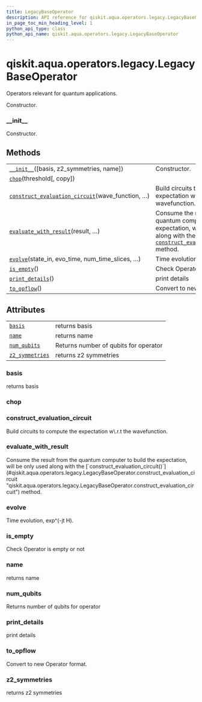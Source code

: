 ```yaml
---
title: LegacyBaseOperator
description: API reference for qiskit.aqua.operators.legacy.LegacyBaseOperator
in_page_toc_min_heading_level: 1
python_api_type: class
python_api_name: qiskit.aqua.operators.legacy.LegacyBaseOperator
---
```


<span id="qiskit-aqua-operators-legacy-legacybaseoperator" />

# qiskit.aqua.operators.legacy.LegacyBaseOperator

<Class id="qiskit.aqua.operators.legacy.LegacyBaseOperator" isDedicatedPage={true} github="https://github.com/qiskit-community/qiskit-aqua/tree/stable/0.8/qiskit/aqua/operators/legacy/base_operator.py" signature="LegacyBaseOperator(basis=None, z2_symmetries=None, name=None)" modifiers="class">
  Operators relevant for quantum applications.

  Constructor.

  ### \_\_init\_\_

  <Function id="qiskit.aqua.operators.legacy.LegacyBaseOperator.__init__" signature="__init__(basis=None, z2_symmetries=None, name=None)" modifiers="abstract">
    Constructor.
  </Function>

  ## Methods

  |                                                                                                                                                                                                                   |                                                                                                                                                                                                                                                                                                                  |
  | ----------------------------------------------------------------------------------------------------------------------------------------------------------------------------------------------------------------- | ---------------------------------------------------------------------------------------------------------------------------------------------------------------------------------------------------------------------------------------------------------------------------------------------------------------- |
  | [`__init__`](#qiskit.aqua.operators.legacy.LegacyBaseOperator.__init__ "qiskit.aqua.operators.legacy.LegacyBaseOperator.__init__")(\[basis, z2\_symmetries, name])                                                | Constructor.                                                                                                                                                                                                                                                                                                     |
  | [`chop`](#qiskit.aqua.operators.legacy.LegacyBaseOperator.chop "qiskit.aqua.operators.legacy.LegacyBaseOperator.chop")(threshold\[, copy])                                                                        |                                                                                                                                                                                                                                                                                                                  |
  | [`construct_evaluation_circuit`](#qiskit.aqua.operators.legacy.LegacyBaseOperator.construct_evaluation_circuit "qiskit.aqua.operators.legacy.LegacyBaseOperator.construct_evaluation_circuit")(wave\_function, …) | Build circuits to compute the expectation w\.r.t the wavefunction.                                                                                                                                                                                                                                               |
  | [`evaluate_with_result`](#qiskit.aqua.operators.legacy.LegacyBaseOperator.evaluate_with_result "qiskit.aqua.operators.legacy.LegacyBaseOperator.evaluate_with_result")(result, …)                                 | Consume the result from the quantum computer to build the expectation, will be only used along with the [`construct_evaluation_circuit()`](#qiskit.aqua.operators.legacy.LegacyBaseOperator.construct_evaluation_circuit "qiskit.aqua.operators.legacy.LegacyBaseOperator.construct_evaluation_circuit") method. |
  | [`evolve`](#qiskit.aqua.operators.legacy.LegacyBaseOperator.evolve "qiskit.aqua.operators.legacy.LegacyBaseOperator.evolve")(state\_in, evo\_time, num\_time\_slices, …)                                          | Time evolution, exp^(-jt H).                                                                                                                                                                                                                                                                                     |
  | [`is_empty`](#qiskit.aqua.operators.legacy.LegacyBaseOperator.is_empty "qiskit.aqua.operators.legacy.LegacyBaseOperator.is_empty")()                                                                              | Check Operator is empty or not                                                                                                                                                                                                                                                                                   |
  | [`print_details`](#qiskit.aqua.operators.legacy.LegacyBaseOperator.print_details "qiskit.aqua.operators.legacy.LegacyBaseOperator.print_details")()                                                               | print details                                                                                                                                                                                                                                                                                                    |
  | [`to_opflow`](#qiskit.aqua.operators.legacy.LegacyBaseOperator.to_opflow "qiskit.aqua.operators.legacy.LegacyBaseOperator.to_opflow")()                                                                           | Convert to new Operator format.                                                                                                                                                                                                                                                                                  |

  ## Attributes

  |                                                                                                                                                   |                                       |
  | ------------------------------------------------------------------------------------------------------------------------------------------------- | ------------------------------------- |
  | [`basis`](#qiskit.aqua.operators.legacy.LegacyBaseOperator.basis "qiskit.aqua.operators.legacy.LegacyBaseOperator.basis")                         | returns basis                         |
  | [`name`](#qiskit.aqua.operators.legacy.LegacyBaseOperator.name "qiskit.aqua.operators.legacy.LegacyBaseOperator.name")                            | returns name                          |
  | [`num_qubits`](#qiskit.aqua.operators.legacy.LegacyBaseOperator.num_qubits "qiskit.aqua.operators.legacy.LegacyBaseOperator.num_qubits")          | Returns number of qubits for operator |
  | [`z2_symmetries`](#qiskit.aqua.operators.legacy.LegacyBaseOperator.z2_symmetries "qiskit.aqua.operators.legacy.LegacyBaseOperator.z2_symmetries") | returns z2 symmetries                 |

  ### basis

  <Function id="qiskit.aqua.operators.legacy.LegacyBaseOperator.basis" signature="basis" modifiers="property">
    returns basis
  </Function>

  ### chop

  <Function id="qiskit.aqua.operators.legacy.LegacyBaseOperator.chop" signature="chop(threshold, copy=False)" modifiers="abstract" />

  ### construct\_evaluation\_circuit

  <Function id="qiskit.aqua.operators.legacy.LegacyBaseOperator.construct_evaluation_circuit" signature="construct_evaluation_circuit(wave_function, statevector_mode, **kwargs)" modifiers="abstract">
    Build circuits to compute the expectation w\.r.t the wavefunction.
  </Function>

  ### evaluate\_with\_result

  <Function id="qiskit.aqua.operators.legacy.LegacyBaseOperator.evaluate_with_result" signature="evaluate_with_result(result, statevector_mode, **kwargs)" modifiers="abstract">
    Consume the result from the quantum computer to build the expectation, will be only used along with the [`construct_evaluation_circuit()`](#qiskit.aqua.operators.legacy.LegacyBaseOperator.construct_evaluation_circuit "qiskit.aqua.operators.legacy.LegacyBaseOperator.construct_evaluation_circuit") method.
  </Function>

  ### evolve

  <Function id="qiskit.aqua.operators.legacy.LegacyBaseOperator.evolve" signature="evolve(state_in, evo_time, num_time_slices, expansion_mode, expansion_order, **kwargs)" modifiers="abstract">
    Time evolution, exp^(-jt H).
  </Function>

  ### is\_empty

  <Function id="qiskit.aqua.operators.legacy.LegacyBaseOperator.is_empty" signature="is_empty()" modifiers="abstract">
    Check Operator is empty or not
  </Function>

  ### name

  <Function id="qiskit.aqua.operators.legacy.LegacyBaseOperator.name" signature="name" modifiers="property">
    returns name
  </Function>

  ### num\_qubits

  <Function id="qiskit.aqua.operators.legacy.LegacyBaseOperator.num_qubits" signature="num_qubits" modifiers="abstract property">
    Returns number of qubits for operator
  </Function>

  ### print\_details

  <Function id="qiskit.aqua.operators.legacy.LegacyBaseOperator.print_details" signature="print_details()" modifiers="abstract">
    print details
  </Function>

  ### to\_opflow

  <Function id="qiskit.aqua.operators.legacy.LegacyBaseOperator.to_opflow" signature="to_opflow()" modifiers="abstract">
    Convert to new Operator format.
  </Function>

  ### z2\_symmetries

  <Function id="qiskit.aqua.operators.legacy.LegacyBaseOperator.z2_symmetries" signature="z2_symmetries" modifiers="property">
    returns z2 symmetries
  </Function>
</Class>


